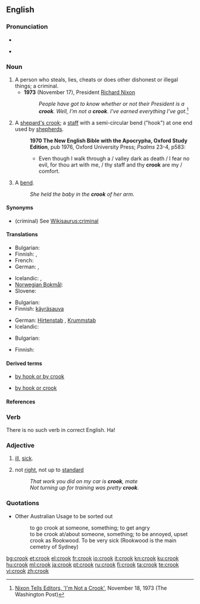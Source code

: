 ==English==

===Pronunciation===
* {{IPA|/kɹʊk/}}
* {{audio|en-us-crook.ogg|Audio (US)}}
*: {{rhymes|ʊk}}

===Noun===
{{en-noun}}

# A person who steals, lies, cheats or does other dishonest or illegal things; a criminal.
#* '''1973''' (November 17), President [[w:Richard Nixon|Richard Nixon]]
#*: ''People have got to know whether or not their President is a '''crook'''. Well, I'm not a '''crook'''. I've earned everything I've got.''<ref>[http://www.washingtonpost.com/wp-srv/national/longterm/watergate/articles/111873-1.htm Nixon Tells Editors, 'I'm Not a Crook'], November 18, 1973 (The Washington Post)</ref>
# A [[shepard's crook]]; a [[staff]] with a semi-circular bend ("hook") at one end used by [[shepherd]]s.
#: '''1970 The New English Bible with the Apocrypha, Oxford Study Edition''', pub 1976, Oxford University Press; ''Psalms'' 23-4, p583:
#:* Even though I walk through a / valley dark as death / I fear no evil, for thou art with me, / thy staff and thy '''crook''' are my / comfort.
# A [[bend]].
#: ''She held the baby in the '''crook''' of her arm.''

====Synonyms====
* (criminal) See [[Wikisaurus:criminal]]

====Translations====
{{trans-top|a criminal who steals}}
* Bulgarian: {{t|bg|крадец|m}}
* Finnish: {{t+|fi|rikollinen}}, {{t+|fi|konna}}
* French: {{t+|fr|escroc|m}}
* German: {{t+|de|Gauner|m}}, {{t+|de|Ganove|m}}
{{trans-mid}}
* Icelandic: {{t+|is|glæpamaður|m}}, {{t|is|þorpari|m}}
* [[Norwegian Bokmål]]: {{tø|nb|skurk|m}}
* Slovene: {{t-|sl|lopov|m}}
{{trans-bottom}}

{{trans-top|a staff with a hook at one end, particularly one used by shepherds}}
* Bulgarian: {{t|bg|гега|f}}
* Finnish: [[käyräsauva]]
{{trans-mid}}
* German: [[Hirtenstab]] {{m}}, [[Krummstab]] {{m}}
* Icelandic: {{t|is|hirðingjastafur|m}}
{{trans-bottom}}

{{trans-top|a bend}}
* Bulgarian: {{t|bg|извивка|f}}
{{trans-mid}}
* Finnish: {{t-|fi|taive}}
{{trans-bottom}}

====Derived terms====
* [[by hook or by crook]]
* {{US}} [[by hook or crook]]

====References====
<references/>

===Verb===
There is no such verb in correct English.  Ha!

===Adjective===
{{en-adj}}

# {{context|AU|NZ|slang}} [[ill]], [[sick]].
# {{context|AU|NZ|slang}} not [[right]], not up to [[standard]]
#: ''That work you did on my car is '''crook''', mate''
#: ''Not turning up for training was pretty '''crook'''.''

===Quotations===
* Other Australian Usage to be sorted out
*: to go crook at someone, something; to get angry
*: to be crook at/about someone, something; to be annoyed, upset
*: crook as Rookwood. To be very sick (Rookwood is the main cemetry of Sydney)

[[bg:crook]]
[[et:crook]]
[[el:crook]]
[[fr:crook]]
[[io:crook]]
[[it:crook]]
[[kn:crook]]
[[ku:crook]]
[[hu:crook]]
[[ml:crook]]
[[ja:crook]]
[[pt:crook]]
[[ru:crook]]
[[fi:crook]]
[[ta:crook]]
[[te:crook]]
[[vi:crook]]
[[zh:crook]]